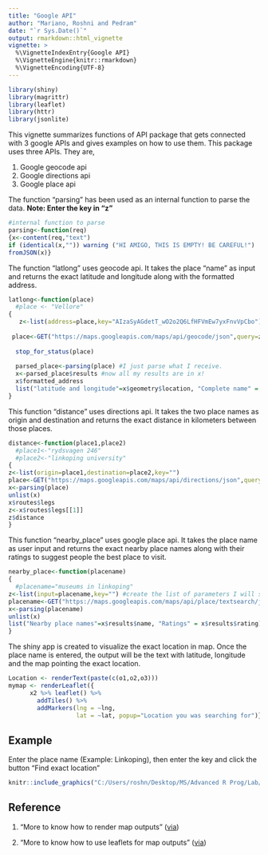 ```yaml
---
title: "Google API"
author: "Mariano, Roshni and Pedram"
date: "`r Sys.Date()`"
output: rmarkdown::html_vignette
vignette: >
  %\VignetteIndexEntry{Google API}
  %\VignetteEngine{knitr::rmarkdown}
  %\VignetteEncoding{UTF-8}
---
```


```r
library(shiny)
library(magrittr)
library(leaflet)
library(httr)
library(jsonlite)
```

This vignette summarizes functions of API package that gets connected with 3 google APIs and gives examples on how to use them.
This package uses three APIs. They are,

1. Google geocode api
2. Google directions api
3. Google place api

The function "parsing" has been used as an internal function to parse the data.
**Note: Enter the key in "z" **

```r
#internal function to parse
parsing<-function(req)
{x<-content(req,"text")
if (identical(x,"")) warning ("HI AMIGO, THIS IS EMPTY! BE CAREFUL!")
fromJSON(x)}
```

The function "latlong" uses geocode api. It takes the place "name" as input and returns the exact latitude and longitude along with the formatted address.

```r
latlong<-function(place)
  #place <- "Vellore"
{
   z<-list(address=place,key="AIzaSyAGdetT_wO2o2Q6LfHFVmEw7yxFnvVpCbo") #create the list of parameters I will send to google.
  
 place<-GET("https://maps.googleapis.com/maps/api/geocode/json",query=z) #this is the actual API connection.
  
  stop_for_status(place)
  
  parsed_place<-parsing(place) #I just parse what I receive.
  x<-parsed_place$results #now all my results are in x!
  x$formatted_address
  list("latitude and longitude"=x$geometry$location, "Complete name" = x$formatted_address)
}
```

This function "distance" uses directions api. It takes the two place names as origin and destination and returns the exact distance in kilometers between those places.

```r
distance<-function(place1,place2)
  #place1<-"rydsvagen 246"
  #place2<-"linkoping university"
{
z<-list(origin=place1,destination=place2,key="")
place<-GET("https://maps.googleapis.com/maps/api/directions/json",query=z) #this is the actual API connection.
x<-parsing(place)
unlist(x)
x$routes$legs
z<-x$routes$legs[[1]]
z$distance
}
```

This function "nearby_place" uses google place api. It takes the place name as user input and returns the exact nearby place names along with their ratings to suggest people the best place to visit.

```r
nearby_place<-function(placename)
{
  #placename="museums in linkoping"
z<-list(input=placename,key="") #create the list of parameters I will send to google.
placename<-GET("https://maps.googleapis.com/maps/api/place/textsearch/json?",query=z) #this is the actual API connection.
x<-parsing(placename)
unlist(x)
list("Nearby place names"=x$results$name, "Ratings" = x$results$rating)
}
```

The shiny app is created to visualize the exact location in map. Once the place name is entered, the output will be the text with latitude, longitude and the map pointing the exact location.


```r

Location <- renderText(paste(c(o1,o2,o3)))
mymap <- renderLeaflet({
      x2 %>% leaflet() %>%
        addTiles() %>%
        addMarkers(lng = ~lng,
                   lat = ~lat, popup="Location you was searching for")})
```

## Example

Enter the place name (Example: Linkoping), then enter the key and click the button "Find exact location"

```r
knitr::include_graphics("C:/Users/roshn/Desktop/MS/Advanced R Prog/Lab/lab 5/5-master/5-master/Example.png")
```

## Reference

1. "More to know how to render map outputs"
([via](https://shiny.rstudio.com/tutorial/written-tutorial/lesson5/))

2. "More to know how to use leaflets for map outputs"
([via](https://leafletjs.com/reference-1.3.4.html#map-example))